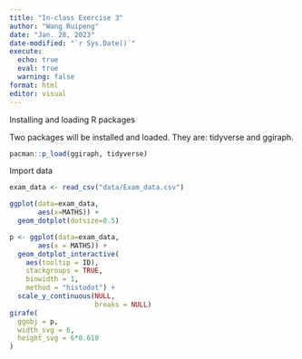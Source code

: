 ```yaml
---
title: "In-class Exercise 3"
author: "Wang Ruipeng"
date: "Jan. 28, 2023"
date-modified: "`r Sys.Date()`"
execute: 
  echo: true
  eval: true
  warning: false
format: html
editor: visual
---
```


Installing and loading R packages

Two packages will be installed and loaded. They are: tidyverse and ggiraph.

```r
pacman::p_load(ggiraph, tidyverse)
```

Import data

```r
exam_data <- read_csv("data/Exam_data.csv")
```

```r
ggplot(data=exam_data,
       aes(x=MATHS)) +
  geom_dotplot(dotsize=0.5)
```

```r
p <- ggplot(data=exam_data, 
       aes(x = MATHS)) +
  geom_dotplot_interactive(
    aes(tooltip = ID),
    stackgroups = TRUE, 
    binwidth = 1, 
    method = "histodot") +
  scale_y_continuous(NULL, 
                     breaks = NULL)
girafe(
  ggobj = p,
  width_svg = 6,
  height_svg = 6*0.618
)
```

